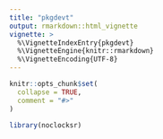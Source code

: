 ```yaml
---
title: "pkgdevt"
output: rmarkdown::html_vignette
vignette: >
  %\VignetteIndexEntry{pkgdevt}
  %\VignetteEngine{knitr::rmarkdown}
  %\VignetteEncoding{UTF-8}
---
```


```r
knitr::opts_chunk$set(
  collapse = TRUE,
  comment = "#>"
)
```

```r
library(noclocksr)
```
